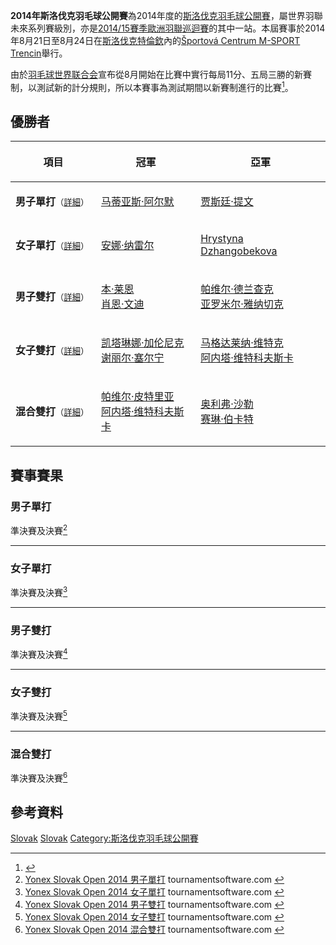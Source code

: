 {{noteTA|G1=Badminton}}
{{infobox badminton event
|name           = 2014年斯洛伐克羽毛球公開賽
|image          = 
|size           = 
|caption        =
|dates          = 2014年8月21日－8月24日
|number_edition = 
|level          = 4C
|prize_money    = 
|location       = {{SVK}}[[特倫欽|特倫欽]]
|venue          = Športová Centrum M-SPORT Trencin
|previous       = 2013年斯洛伐克羽毛球公開賽 
|next           = 2015年斯洛伐克羽毛球公開賽
}}
'''2014年斯洛伐克羽毛球公開賽'''為2014年度的[[斯洛伐克羽毛球公開賽|斯洛伐克羽毛球公開賽]]，屬世界羽聯未來系列賽級別，亦是[[2014/15賽季歐洲羽聯巡迴賽|2014/15賽季歐洲羽聯巡迴賽]]的其中一站。本屆賽事於2014年8月21日至8月24日在[[斯洛伐克|斯洛伐克]][[特倫欽|特倫欽]]內的[[Športová_Centrum_M-SPORT_Trencin|Športová Centrum M-SPORT Trencin]]舉行。

由於[[羽毛球世界联合会|羽毛球世界联合会]]宣布從8月開始在比賽中實行每局11分、五局三勝的新賽制，以測試新的計分規則，所以本賽事為測試期間以新賽制進行的比賽<ref>{{cite news|title=羽毛球比賽醞釀改革 國際羽聯將嘗試新賽制|url=http://sports.people.com.cn/BIG5/n/2014/0621/c22155-25179913.html|newspaper=北京晨報|date=2014-06-21|accessdate=2014-08-29|archive-date=2014-08-10|archive-url=https://web.archive.org/web/20140810071820/http://sports.people.com.cn/BIG5/n/2014/0621/c22155-25179913.html|dead-url=no}}</ref>。

== 優勝者 ==
{| class=wikitable style="font-size:small"
!width="200"|項目
!width="250"|冠軍
!width="250"|亞軍
|-
|'''男子單打'''<small>（[[#男子單打|詳細]]）</small>
|{{flagicon|AUT}} [[马蒂亚斯·阿尔默|马蒂亚斯·阿尔默]]
|{{flagicon|NED}} [[贾斯廷·提文|贾斯廷·提文]]
|-
|'''女子單打'''<small>（[[#女子單打|詳細]]）</small>
|{{flagicon|POL}} [[安娜·纳雷尔|安娜·纳雷尔]]
|{{flagicon|UKR}} [[Hrystyna_Dzhangobekova|Hrystyna Dzhangobekova]]
|-
|'''男子雙打'''<small>（[[#男子雙打|詳細]]）</small>
|{{flagicon|ENG}} [[本·莱恩|本·莱恩]] <br/>{{flagicon|ENG}} [[肖恩·文迪|肖恩·文迪]]
|{{flagicon|CZE}} [[帕维尔·德兰查克|帕维尔·德兰查克]] <br/>{{flagicon|CZE}} [[亚罗米尔·雅纳切克|亚罗米尔·雅纳切克]]
|-
|'''女子雙打'''<small>（[[#女子雙打|詳細]]）</small>
|{{flagicon|CRO}} [[凯塔琳娜·加伦尼克|凯塔琳娜·加伦尼克]] <br/>{{flagicon|NED}} [[谢丽尔·塞尔宁|谢丽尔·塞尔宁]]
|{{flagicon|POL}} [[马格达莱纳·维特克|马格达莱纳·维特克]] <br/>{{flagicon|POL}} [[阿内塔·维特科夫斯卡|阿内塔·维特科夫斯卡]]
|-
|'''混合雙打'''<small>（[[#混合雙打|詳細]]）</small>
|{{flagicon|POL}} [[帕维尔·皮特里亚|帕维尔·皮特里亚]] <br/>{{flagicon|POL}} [[阿内塔·维特科夫斯卡|阿内塔·维特科夫斯卡]]
|{{flagicon|SUI}} [[奥利弗·沙勒|奥利弗·沙勒]] <br/>{{flagicon|SUI}} [[赛琳·伯卡特|赛琳·伯卡特]]
|}

== 賽事賽果 ==
=== 男子單打 ===
;準決賽及決賽<ref name="MS">[http://tournamentsoftware.com/sport/draw.aspx?id=039748F1-AA5F-4682-86C6-5A82F1F40712&draw=2 Yonex Slovak Open 2014 男子單打] {{Webarchive|url=https://archive.is/20140829085341/http://tournamentsoftware.com/sport/draw.aspx?id=039748F1-AA5F-4682-86C6-5A82F1F40712&draw=2 |date=2014-08-29 }} tournamentsoftware.com {{en}}</ref>
{{4TeamBracket-Tennis5-v2
| team-width=200
| RD1-seed1=1
| RD1-team1='''{{flagicon|AUT}} [[马蒂亚斯·阿尔默|马蒂亚斯·阿尔默]]
| RD1-score1-1='''11
| RD1-score1-2='''11
| RD1-score1-3='''11
| RD1-score1-4=
| RD1-score1-5=
| RD1-seed2=
| RD1-team2={{flagicon|ENG}} [[亚历克斯·莱恩_(羽毛球运动员)|亚历克斯·莱恩]]
| RD1-score2-1=10
| RD1-score2-2=7
| RD1-score2-3=8
| RD1-score2-4=
| RD1-score2-5=

| RD1-seed3=
| RD1-team3='''{{nowrap|{{flagicon|NED}} [[贾斯廷·提文|贾斯廷·提文]]}}
| RD1-score3-1='''11
| RD1-score3-2=7
| RD1-score3-3='''11
| RD1-score3-4=9
| RD1-score3-5='''11
| RD1-seed4=
| RD1-team4={{flagicon|CZE}} [[亚当·曼德雷克|亚当·曼德雷克]]
| RD1-score4-1=7
| RD1-score4-2='''11
| RD1-score4-3=8
| RD1-score4-4='''11
| RD1-score4-5=9

| RD2-seed1=1
| RD2-team1='''{{flagicon|AUT}} [[马蒂亚斯·阿尔默|马蒂亚斯·阿尔默]]
| RD2-score1-1='''11
| RD2-score1-2='''11
| RD2-score1-3='''11
| RD2-score1-4=
| RD2-score1-5=
| RD2-seed2=
| RD2-team2={{nowrap|{{flagicon|NED}} [[贾斯廷·提文|贾斯廷·提文]]}}
| RD2-score2-1=3
| RD2-score2-2=9
| RD2-score2-3=5
| RD2-score2-4=
| RD2-score2-5=
}}
----

=== 女子單打 ===
;準決賽及決賽<ref name="WS">[http://tournamentsoftware.com/sport/draw.aspx?id=039748F1-AA5F-4682-86C6-5A82F1F40712&draw=4 Yonex Slovak Open 2014 女子單打] {{Webarchive|url=https://archive.is/20140829085338/http://tournamentsoftware.com/sport/draw.aspx?id=039748F1-AA5F-4682-86C6-5A82F1F40712&draw=4 |date=2014-08-29 }} tournamentsoftware.com {{en}}</ref>
{{4TeamBracket-Tennis5-v2
| team-width=200
| RD1-seed1=1
| RD1-team1={{flagicon|CZE}} [[祖扎娜·帕维尔科娃|祖扎娜·帕维尔科娃]]
| RD1-score1-1=6
| RD1-score1-2=5
| RD1-score1-3=6
| RD1-score1-4=
| RD1-score1-5=
| RD1-seed2=3
| RD1-team2='''{{flagicon|POL}} [[安娜·纳雷尔|安娜·纳雷尔]]
| RD1-score2-1='''11
| RD1-score2-2='''11
| RD1-score2-3='''11
| RD1-score2-4=
| RD1-score2-5=

| RD1-seed3=
| RD1-team3='''{{nowrap|{{flagicon|UKR}} [[Hrystyna_Dzhangobekova|Hrystyna Dzhangobekova]]}}
| RD1-score3-1=8
| RD1-score3-2=7
| RD1-score3-3='''11
| RD1-score3-4='''11
| RD1-score3-5='''11
| RD1-seed4=2
| RD1-team4={{flagicon|HUN}} [[劳拉·萨罗西|劳拉·萨罗西]]
| RD1-score4-1='''11
| RD1-score4-2='''11
| RD1-score4-3=6
| RD1-score4-4=10
| RD1-score4-5=9

| RD2-seed1=3
| RD2-team1='''{{flagicon|POL}} [[安娜·纳雷尔|安娜·纳雷尔]]
| RD2-score1-1='''11
| RD2-score1-2=8
| RD2-score1-3='''11
| RD2-score1-4='''11
| RD2-score1-5=
| RD2-seed2=
| RD2-team2={{nowrap|{{flagicon|UKR}} [[Hrystyna_Dzhangobekova|Hrystyna Dzhangobekova]]}}
| RD2-score2-1=5
| RD2-score2-2='''11
| RD2-score2-3=8
| RD2-score2-4=5
| RD2-score2-5=
}}
----

=== 男子雙打 ===
;準決賽及決賽<ref name="MD">[http://tournamentsoftware.com/sport/draw.aspx?id=039748F1-AA5F-4682-86C6-5A82F1F40712&draw=5 Yonex Slovak Open 2014 男子雙打] {{Webarchive|url=https://archive.is/20140829085345/http://tournamentsoftware.com/sport/draw.aspx?id=039748F1-AA5F-4682-86C6-5A82F1F40712&draw=5 |date=2014-08-29 }} tournamentsoftware.com {{en}}</ref>
{{4TeamBracket-Tennis5-v2
| team-width=200
| RD1-seed1=
| RD1-team1='''{{flagicon|CZE}} [[帕维尔·德兰查克|帕维尔·德兰查克]] <br/> {{flagicon|CZE}} [[亚罗米尔·雅纳切克|亚罗米尔·雅纳切克]]
| RD1-score1-1='''11
| RD1-score1-2='''11
| RD1-score1-3='''11
| RD1-score1-4=
| RD1-score1-5=
| RD1-seed2=
| RD1-team2={{flagicon|ENG}} [[Darren_Adamson|Darren Adamson]] <br/> {{flagicon|ENG}} [[Scott_Sankey|Scott Sankey]]
| RD1-score2-1=8
| RD1-score2-2=7
| RD1-score2-3=6
| RD1-score2-4=
| RD1-score2-5=

| RD1-seed3=
| RD1-team3={{nowrap|{{flagicon|POL}} [[马切伊·达布罗夫斯基|马切伊·达布罗夫斯基]] <br/> {{flagicon|POL}} [[帕维尔·皮特里亚|帕维尔·皮特里亚]]}}
| RD1-score3-1='''11
| RD1-score3-2=9
| RD1-score3-3=3
| RD1-score3-4='''11
| RD1-score3-5=6
| RD1-seed4=
| RD1-team4='''{{flagicon|ENG}} [[本·莱恩|本·莱恩]] <br/> {{flagicon|ENG}} [[肖恩·文迪|肖恩·文迪]]
| RD1-score4-1=7
| RD1-score4-2='''11
| RD1-score4-3='''11
| RD1-score4-4=4
| RD1-score4-5='''11

| RD2-seed1=
| RD2-team1='''{{flagicon|CZE}} [[帕维尔·德兰查克|帕维尔·德兰查克]] <br/> {{flagicon|CZE}} [[亚罗米尔·雅纳切克|亚罗米尔·雅纳切克]]
| RD2-score1-1=10
| RD2-score1-2=5
| RD2-score1-3=10
| RD2-score1-4=
| RD2-score1-5=
| RD2-seed2=
| RD2-team2='''{{flagicon|ENG}} [[本·莱恩|本·莱恩]] <br/> {{flagicon|ENG}} [[肖恩·文迪|肖恩·文迪]]
| RD2-score2-1='''11
| RD2-score2-2='''11
| RD2-score2-3='''11
| RD2-score2-4=
| RD2-score2-5=
}}
----

=== 女子雙打 ===
;準決賽及決賽<ref name="WD">[http://tournamentsoftware.com/sport/draw.aspx?id=039748F1-AA5F-4682-86C6-5A82F1F40712&draw=6 Yonex Slovak Open 2014 女子雙打] {{Webarchive|url=https://archive.is/20140829085345/http://tournamentsoftware.com/sport/draw.aspx?id=039748F1-AA5F-4682-86C6-5A82F1F40712&draw=6 |date=2014-08-29 }} tournamentsoftware.com {{en}}</ref>
{{4TeamBracket-Tennis5-v2
| team-width=200
| RD1-seed1=
| RD1-team1='''{{nowrap|{{flagicon|CRO}} [[凯塔琳娜·加伦尼克|凯塔琳娜·加伦尼克]] <br/> {{flagicon|NED}} [[谢丽尔·塞尔宁|谢丽尔·塞尔宁]]}}
| RD1-score1-1='''11
| RD1-score1-2='''11
| RD1-score1-3='''11
| RD1-score1-4=
| RD1-score1-5=
| RD1-seed2=
| RD1-team2={{flagicon|FIN}} [[索尼娅·佩科拉|索尼娅·佩科拉]] <br/> {{flagicon|FIN}} [[Riikka_Sinkko|Riikka Sinkko]]
| RD1-score2-1=7
| RD1-score2-2=6
| RD1-score2-3=7
| RD1-score2-4=
| RD1-score2-5=

| RD1-seed3=4
| RD1-team3='''{{nowrap|{{flagicon|POL}} [[马格达莱纳·维特克|马格达莱纳·维特克]] <br/> {{flagicon|POL}} [[阿内塔·维特科夫斯卡|阿内塔·维特科夫斯卡]]}}
| RD1-score3-1=8
| RD1-score3-2='''11
| RD1-score3-3='''11
| RD1-score3-4=7
| RD1-score3-5='''11
| RD1-seed4=
| RD1-team4={{flagicon|BEL}} [[施特菲·安妮斯|施特菲·安妮斯]] <br/> {{flagicon|BEL}} [[弗洛·万登霍克|弗洛·万登霍克]]
| RD1-score4-1='''11
| RD1-score4-2=8
| RD1-score4-3=9
| RD1-score4-4='''11
| RD1-score4-5=9

| RD2-seed1=
| RD2-team1='''{{flagicon|CRO}} [[凯塔琳娜·加伦尼克|凯塔琳娜·加伦尼克]] <br/> {{flagicon|NED}} [[谢丽尔·塞尔宁|谢丽尔·塞尔宁]]
| RD2-score1-1='''11
| RD2-score1-2='''11
| RD2-score1-3=5
| RD2-score1-4='''11
| RD2-score1-5=
| RD2-seed2=4
| RD2-team2={{nowrap|{{flagicon|POL}} [[马格达莱纳·维特克|马格达莱纳·维特克]] <br/> {{flagicon|POL}} [[阿内塔·维特科夫斯卡|阿内塔·维特科夫斯卡]]}}
| RD2-score2-1=7
| RD2-score2-2=9
| RD2-score2-3='''11
| RD2-score2-4=7
| RD2-score2-5=
}}
----

=== 混合雙打 ===
;準決賽及決賽<ref name="XD">[http://tournamentsoftware.com/sport/draw.aspx?id=039748F1-AA5F-4682-86C6-5A82F1F40712&draw=8 Yonex Slovak Open 2014 混合雙打] {{Webarchive|url=https://archive.is/20140829085347/http://tournamentsoftware.com/sport/draw.aspx?id=039748F1-AA5F-4682-86C6-5A82F1F40712&draw=8 |date=2014-08-29 }} tournamentsoftware.com {{en}}</ref>
{{4TeamBracket-Tennis5-v2
| team-width=200
| RD1-seed1=
| RD1-team1='''{{flagicon|SUI}} [[奥利弗·沙勒|奥利弗·沙勒]] <br/> {{flagicon|SUI}} [[赛琳·伯卡特|赛琳·伯卡特]]
| RD1-score1-1='''11
| RD1-score1-2='''11
| RD1-score1-3=8
| RD1-score1-4=9
| RD1-score1-5='''11
| RD1-seed2=
| RD1-team2={{flagicon|NED}} [[贾斯廷·提文|贾斯廷·提文]] <br/> {{flagicon|NED}} [[谢丽尔·塞尔宁|谢丽尔·塞尔宁]]
| RD1-score2-1=5
| RD1-score2-2=7
| RD1-score2-3='''11
| RD1-score2-4='''11
| RD1-score2-5=4

| RD1-seed3=
| RD1-team3={{flagicon|CZE}} [[亚罗米尔·雅纳切克|亚罗米尔·雅纳切克]] <br/> {{flagicon|CZE}} [[萨宾娜·米洛娃|萨宾娜·米洛娃]]
| RD1-score3-1=4
| RD1-score3-2=7
| RD1-score3-3=6
| RD1-score3-4=
| RD1-score3-5=
| RD1-seed4=2
| RD1-team4='''{{nowrap|{{flagicon|POL}} [[帕维尔·皮特里亚|帕维尔·皮特里亚]] <br/> {{flagicon|POL}} [[阿内塔·维特科夫斯卡|阿内塔·维特科夫斯卡]]}}
| RD1-score4-1='''11
| RD1-score4-2='''11
| RD1-score4-3='''11
| RD1-score4-4=
| RD1-score4-5=

| RD2-seed1=
| RD2-team1={{flagicon|SUI}} [[奥利弗·沙勒|奥利弗·沙勒]] <br/> {{flagicon|SUI}} [[赛琳·伯卡特|赛琳·伯卡特]]
| RD2-score1-1='''11
| RD2-score1-2=5
| RD2-score1-3=9
| RD2-score1-4='''11
| RD2-score1-5=8
| RD2-seed2=2
| RD2-team2='''{{nowrap|{{flagicon|POL}} [[帕维尔·皮特里亚|帕维尔·皮特里亚]] <br/> {{flagicon|POL}} [[阿内塔·维特科夫斯卡|阿内塔·维特科夫斯卡]]}}
| RD2-score2-1=9
| RD2-score2-2='''11
| RD2-score2-3='''11
| RD2-score2-4=7
| RD2-score2-5='''11
}}

== 參考資料 ==
{{Reflist}}

[[Category:2014年世界羽聯未來系列賽|Slovak]]
[[Category:2014/15賽季歐洲羽聯巡迴賽|Slovak]]
[[Category:斯洛伐克羽毛球公開賽|Category:斯洛伐克羽毛球公開賽]]